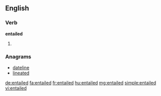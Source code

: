 ==English==

===Verb===
'''entailed'''

# {{past of|entail}}

===Anagrams===
* [[dateline#English|dateline]]
* [[lineated#English|lineated]]

[[de:entailed]]
[[fa:entailed]]
[[fr:entailed]]
[[hu:entailed]]
[[mg:entailed]]
[[simple:entailed]]
[[vi:entailed]]